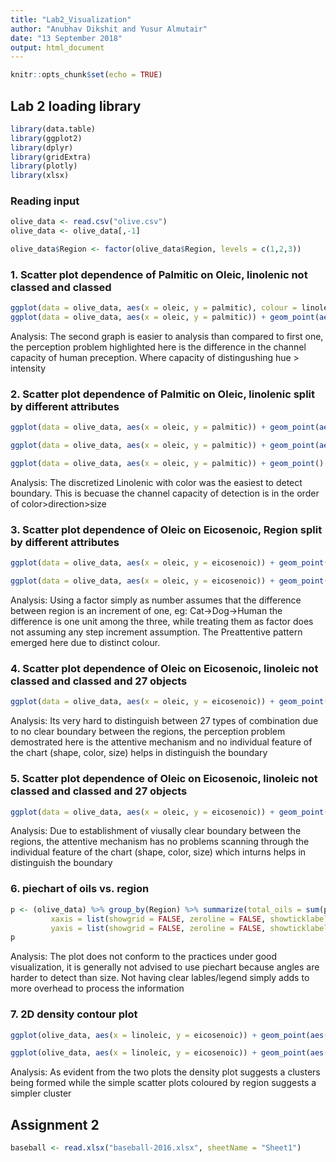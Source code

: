 ```yaml
---
title: "Lab2_Visualization"
author: "Anubhav Dikshit and Yusur Almutair"
date: "13 September 2018"
output: html_document
---
```


```r
knitr::opts_chunk$set(echo = TRUE)
```

## Lab 2 loading library

```r
library(data.table)
library(ggplot2)
library(dplyr)
library(gridExtra)
library(plotly)
library(xlsx)
```

### Reading input 
```r

olive_data <- read.csv("olive.csv")
olive_data <- olive_data[,-1]

olive_data$Region <- factor(olive_data$Region, levels = c(1,2,3))

```

### 1. Scatter plot dependence of Palmitic on Oleic, linolenic not classed and classed
```r
ggplot(data = olive_data, aes(x = oleic, y = palmitic), colour = linolenic) + geom_point(aes(colour = linoleic))
ggplot(data = olive_data, aes(x = oleic, y = palmitic)) + geom_point(aes(colour = cut_interval(linoleic, n = 4)))
```

Analysis: The second graph is easier to analysis than compared to first one, the perception
problem highlighted here is the difference in the channel capacity of human preception. Where capacity of distingushing hue > intensity 

### 2. Scatter plot dependence of Palmitic on Oleic, linolenic split by different attributes
```r
ggplot(data = olive_data, aes(x = oleic, y = palmitic)) + geom_point(aes(colour = cut_interval(linolenic, n = 4)))

ggplot(data = olive_data, aes(x = oleic, y = palmitic)) + geom_point(aes(size = cut_interval(linolenic, n = 4)))

ggplot(data = olive_data, aes(x = oleic, y = palmitic)) + geom_point() +  geom_spoke(aes(angle = as.numeric(cut_interval(linolenic, n = 4))*10), radius = 50)
```

Analysis: The discretized Linolenic with color was the easiest to detect boundary. This is becuase the channel capacity of detection is in the order of color>direction>size

### 3. Scatter plot dependence of Oleic on Eicosenoic, Region split by different attributes
```r
ggplot(data = olive_data, aes(x = oleic, y = eicosenoic)) + geom_point(aes(colour = as.numeric(Region)))

ggplot(data = olive_data, aes(x = oleic, y = eicosenoic)) + geom_point(aes(colour = Region))                                                                       
```

Analysis: Using a factor simply as number assumes that the difference between region is an increment of one, eg: Cat->Dog->Human the difference is one unit among the three, while treating them as factor does not assuming any step increment assumption. The Preattentive pattern emerged here due to distinct colour.

### 4. Scatter plot dependence of Oleic on Eicosenoic, linoleic not classed and classed and 27 objects 
```r
ggplot(data = olive_data, aes(x = oleic, y = eicosenoic)) + geom_point(aes(colour = cut_interval(linoleic, n = 3), shape = cut_interval(palmitic, n = 3), size = cut_interval(palmitoleic, n = 3)))
```

Analysis: Its very hard to distinguish between 27 types of combination due to no clear boundary between the regions, the perception problem demostrated here is the attentive mechanism and no individual feature of the chart (shape, color, size) helps in distinguish the boundary

### 5. Scatter plot dependence of Oleic on Eicosenoic, linoleic not classed and classed and 27 objects
```r
ggplot(data = olive_data, aes(x = oleic, y = eicosenoic)) + geom_point(aes(colour = Region, shape = cut_interval(palmitic, n = 3), size = cut_interval(palmitoleic, n = 3)))
```

Analysis: Due to establishment of viusally clear boundary between the regions, the attentive mechanism has no problems scanning through the individual feature of the chart (shape, color, size) which inturns helps in distinguish the boundary

### 6. piechart of oils vs. region

```r
p <- (olive_data) %>% group_by(Region) %>% summarize(total_oils = sum(palmitic, palmitoleic, stearic, oleic, linoleic, linolenic, arachidic, eicosenoic)) %>% plot_ly(values = ~total_oils, type = 'pie', showlegend = FALSE) %>% layout(title = 'Total oils by region',
         xaxis = list(showgrid = FALSE, zeroline = FALSE, showticklabels = FALSE),
         yaxis = list(showgrid = FALSE, zeroline = FALSE, showticklabels = FALSE))
p
```

Analysis: The plot does not conform to the practices under good visualization, it is generally not advised to use piechart because angles are harder to detect than size. Not having clear lables/legend simply adds to more overhead to process the information

### 7. 2D density contour plot

```r
ggplot(olive_data, aes(x = linoleic, y = eicosenoic)) + geom_point(aes(colour = Region)) + geom_density_2d()

ggplot(olive_data, aes(x = linoleic, y = eicosenoic)) + geom_point(aes(colour = Region))
```

Analysis: As evident from the two plots the density plot suggests a clusters being formed while the simple scatter plots coloured by region suggests a simpler cluster

## Assignment 2

```r
baseball <- read.xlsx("baseball-2016.xlsx", sheetName = "Sheet1")
```


